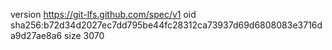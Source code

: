 version https://git-lfs.github.com/spec/v1
oid sha256:b72d34d2027ec7dd795be44fc28312ca73937d69d6808083e3716da9d27ae8a6
size 3070
